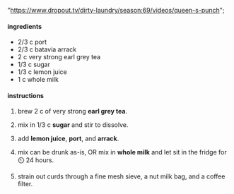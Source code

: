   "https://www.dropout.tv/dirty-laundry/season:69/videos/queen-s-punch";

#### ingredients

- 2/3 c port
- 2/3 c batavia arrack
- 2 c very strong earl grey tea
- 1/3 c sugar
- 1/3 c lemon juice
- 1 c whole milk

#### instructions

1. brew 2 c of very strong **earl grey tea**.

2. mix in 1/3 c **sugar** and stir to dissolve.

3. add **lemon juice**, **port**, and **arrack**.

4. mix can be drunk as-is, OR mix in **whole milk** and let sit in the fridge for ⏲️ 24 hours.

5. strain out curds through a fine mesh sieve, a nut milk bag, and a coffee filter.
